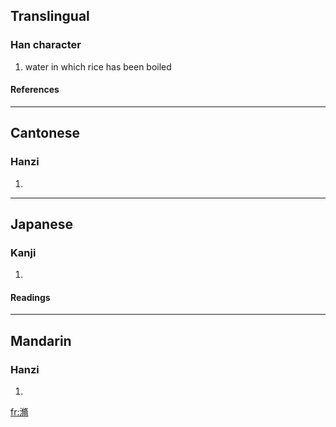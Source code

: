 ==Translingual==
===Han character===
{{Han char|rn=85|rad=水|as=11|sn=14|four=3712<sub>7</sub>|canj=水人中月 (EOLB)}}
# water in which rice has been boiled
====References====
{{Han ref|kx=0643.250|dkj=18071|dj=1051.040|hdz=31725.020|uh=6EEB|ud=28395|bh=E2AA|bd=58026}}

----
==Cantonese==
===Hanzi===
{{yue-hanzi|jyut=|y=sau2}}
# {{defn|Cantonese}}

----
==Japanese==
===Kanji===
{{ja-kanji|grade=|rs=水11}}
# {{defn|Japanese}} 
====Readings====
{{ja-readings|on=[[しゅう]] (shū), [[しゅ]] (shu)|kun=[[とぎしる]] (togishiru)}}

----
==Mandarin==
===Hanzi===
{{cmn-hanzi|pin=[[sǒu]] ([[sou3]])|wg=sou<sup>3</sup>}}
# {{defn|Mandarin}}

[[fr:滫]]